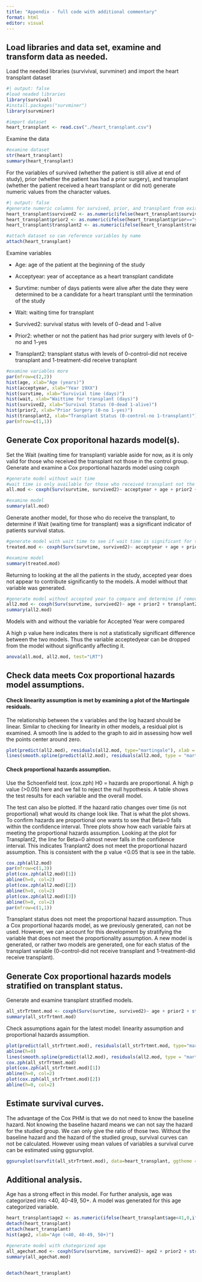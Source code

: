 ```yaml
---
title: "Appendix - full code with additional commentary"
format: html
editor: visual
---
```


## Load libraries and data set, examine and transform data as needed. {.unnumbered}

Load the needed libraries (survivival, survminer) and import the heart transplant dataset

```r
#| output: false
#load neaded libraries
library(survival)
#install.packages("survminer")
library(survminer)

#import dataset
heart_transplant <- read.csv("./heart_transplant.csv")
```

Examine the data

```r
#examine dataset
str(heart_transplant)
summary(heart_transplant)
```

For the variables of survived (whether the patient is still alive at end of study), prior (whether the patient has had a prior surgery), and transplant (whether the patient received a heart transplant or did not) generate numeric values from the character values.

```r
#| output: false
#generate numeric columns for survived, prior, and transplant from existing charachter columns
heart_transplant$survived2 <- as.numeric(ifelse(heart_transplant$survived=="dead",1,0))
heart_transplant$prior2 <- as.numeric(ifelse(heart_transplant$prior=="yes",1,0))
heart_transplant$transplant2 <- as.numeric(ifelse(heart_transplant$transplant=="treatment",1,0))

#attach dataset so can reference variables by name
attach(heart_transplant)
```

Examine variables

-   Age: age of the patient at the beginning of the study

-   Acceptyear: year of acceptance as a heart transplant candidate

-   Survtime: number of days patients were alive after the date they were determined to be a candidate for a heart transplant until the termination of the study

-   Wait: waiting time for transplant

-   Survived2: survival status with levels of 0-dead and 1-alive

-   Prior2: whether or not the patient has had prior surgery with levels of 0-no and 1-yes

-   Transplant2: transplant status with levels of 0-control-did not receive transplant and 1-treatment-did receive transplant

```r
#examine variables more
par(mfrow=c(2,2))
hist(age, xlab="Age (years)")
hist(acceptyear, xlab="Year 19XX")
hist(survtime, xlab="Survivial time (days)")
hist(wait, xlab="Waittime for transplant (days)")
hist(survived2, xlab="Survival Status (0-dead 1-alive)")
hist(prior2, xlab="Prior Surgery (0-no 1-yes)")
hist(transplant2, xlab="Transplant Status (0-control-no 1-transplant)")
par(mfrow=c(1,1))
```

## Generate Cox proporitonal hazards model(s).

Set the Wait (waiting time for transplant) variable aside for now, as it is only valid for those who received the transplant not those in the control group. Generate and examine a Cox proportional hazards model using coxph

```r
#generate model without wait time
#wait time is only available for those who received transplant not the control group
all.mod <- coxph(Surv(survtime, survived2)~ acceptyear + age + prior2 + transplant2)

#examine model
summary(all.mod)
```

Generate another model, for those who do receive the transplant, to determine if Wait (waiting time for transplant) was a significant indicator of patients survival status.

```r
#generate model with wait time to see if wait time is significant for those who do receive the transplant, only looks at records that received the transplant not the control who did not receive transplant
treated.mod <- coxph(Surv(survtime, survived2)~ acceptyear + age + prior2 + wait)

#examine model
summary(treated.mod)
```

Returning to looking at the all the patients in the study, accepted year does not appear to contribute significantly to the models. A model without that variable was generated.

```r
#generate model without accepted year to compare and determine if removing the accepted year variable has any significant affect on the model
all2.mod <- coxph(Surv(survtime, survived2)~ age + prior2 + transplant2)
summary(all2.mod)
```

Models with and without the variable for Accepted Year were compared

A high p value here indicates there is not a statistically significant difference between the two models. Thus the variable acceptedyear can be dropped from the model without significantly affecting it.

```r
anova(all.mod, all2.mod, test="LRT")
```

## Check data meets Cox proportional hazards model assumptions.

#### Check linearity assumption is met by examining a plot of the Martingale residuals.

The relationship between the x variables and the log hazard should be linear. Similar to checking for linearity in other models, a residual plot is examined. A smooth line is added to the graph to aid in assessing how well the points center around zero.

```r
plot(predict(all2.mod), residuals(all2.mod, type="martingale"), xlab = "Predicted Values", ylab = "Martingale Residuals", main = "All2 Residual Plot",las=1)
lines(smooth.spline(predict(all2.mod), residuals(all2.mod, type = "martingale")),col="red")
```

#### Check proportional hazards assumption.

Use the Schoenfield test. (cox.zph) H0 = hazards are proportional. A high p value (\>0.05) here and we fail to reject the null hypothesis. A table shows the test results for each variable and the overall model.

The test can also be plotted. If the hazard ratio changes over time (is not proportional) what would its change look like. That is what the plot shows. To confirm hazards are proportional one wants to see that Beta=0 falls within the confidence interval. Three plots show how each variable fairs at meeting the proportional hazards assumption. Looking at the plot for Transplant2, the line for Beta=0 almost never falls in the confidence interval. This indicates Tranplant2 does not meet the proportional hazard assumption. This is consistent with the p value \<0.05 that is see in the table.

```r
cox.zph(all2.mod)
par(mfrow=c(1,3))
plot(cox.zph(all2.mod)[1])
abline(h=0, col=2)
plot(cox.zph(all2.mod)[2])
abline(h=0, col=2)
plot(cox.zph(all2.mod)[3])
abline(h=0, col=2)
par(mfrow=c(1,1))
```

Transplant status does not meet the proportional hazard assumption. Thus a Cox proportional hazards model, as we previously generated, can not be used. However, we can account for this development by stratifying the variable that does not meet the proportionality assumption. A new model is generated, or rather two models are generated, one for each status of the transplant variable (0-control-did not receive transplant and 1-treatment-did receive transplant).

## Generate Cox proportional hazards models stratified on transplant status.

Generate and examine transplant stratified models.

```r
all_strTrtmnt.mod <- coxph(Surv(survtime, survived2)~ age + prior2 + strata(transplant2))
summary(all_strTrtmnt.mod)
```

Check assumptions again for the latest model: linearity assumption and proportional hazards assumption.

```r
plot(predict(all_strTrtmnt.mod), residuals(all_strTrtmnt.mod, type="martingale"), xlab = "Fitted Values", ylab = "martingale Residuals", main = "All Stratified Transplant, Residual Plot",las=1)
abline(h=0)
lines(smooth.spline(predict(all2.mod), residuals(all2.mod, type = "martingale")),col="red")
cox.zph(all_strTrtmnt.mod)
plot(cox.zph(all_strTrtmnt.mod)[1])
abline(h=0, col=2)
plot(cox.zph(all_strTrtmnt.mod)[2])
abline(h=0, col=2)
```

## Estimate survival curves.

The advantage of the Cox PHM is that we do not need to know the baseline hazard. Not knowing the baseline hazard means we can not say the hazard for the studied group. We can only give the ratio of those two. Without the baseline hazard and the hazard of the studied group, survival curves can not be calculated. However using mean values of variables a survival curve can be estimated using ggsurvplot.

```r
ggsurvplot(survfit(all_strTrtmnt.mod), data=heart_transplant, ggtheme = theme_minimal(), conf.int=TRUE, risk.table=TRUE, tables.height = 0.3, tables.theme = theme_minimal())
```

## Additional analysis.

Age has a strong effect in this model. For further analysis, age was categorized into \<40, 40-49, 50+. A model was generated for this age categorized variable.

```r
heart_transplant$age2 <- as.numeric(ifelse(heart_transplant$age<41,0,ifelse(heart_transplant$age<51,1,2)))
detach(heart_transplant)
attach(heart_transplant)
hist(age2, xlab="Age (<40, 40-49, 50+)")

#generate model with chategorized age
all_agechat.mod <- coxph(Surv(survtime, survived2)~ age2 + prior2 + strata(transplant2))
summary(all_agechat.mod)


detach(heart_transplant)
```
